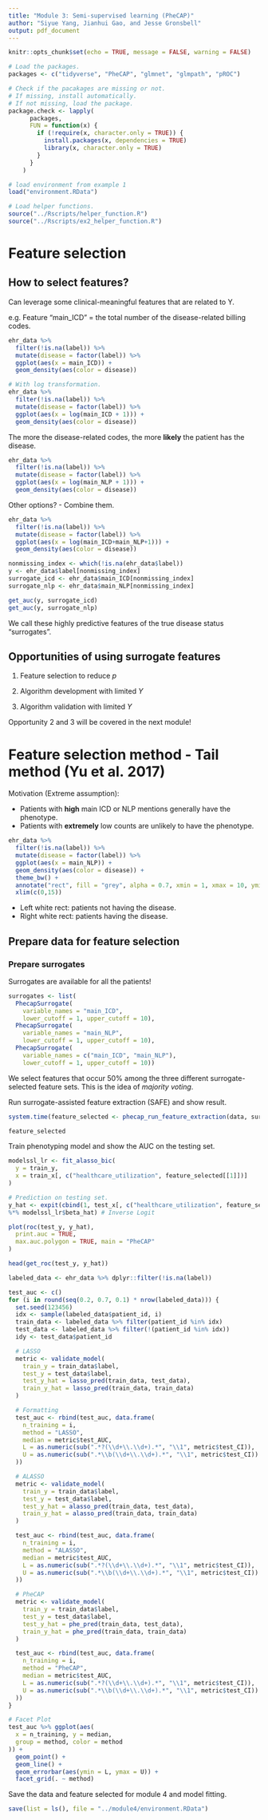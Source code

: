 ```yaml
---
title: "Module 3: Semi-supervised learning (PheCAP)"
author: "Siyue Yang, Jianhui Gao, and Jesse Gronsbell"
output: pdf_document
---
```


```r
knitr::opts_chunk$set(echo = TRUE, message = FALSE, warning = FALSE)
```

```r
# Load the packages. 
packages <- c("tidyverse", "PheCAP", "glmnet", "glmpath", "pROC")

# Check if the pacakages are missing or not. 
# If missing, install automatically.
# If not missing, load the package.
package.check <- lapply(
	  packages,
	  FUN = function(x) {
	    if (!require(x, character.only = TRUE)) {
	      install.packages(x, dependencies = TRUE)
	      library(x, character.only = TRUE)
	    }
	  }
	)
```

```r
# load environment from example 1
load("environment.RData")
```

```r
# Load helper functions.
source("../Rscripts/helper_function.R")
source("../Rscripts/ex2_helper_function.R")
```

# Feature selection

## How to select features? 

Can leverage some clinical-meaningful features that are related to Y.

e.g. Feature "main_ICD" = the total number of the disease-related billing codes. 
```r
ehr_data %>%
  filter(!is.na(label)) %>%
  mutate(disease = factor(label)) %>%
  ggplot(aes(x = main_ICD)) +
  geom_density(aes(color = disease))

# With log transformation.
ehr_data %>%
  filter(!is.na(label)) %>%
  mutate(disease = factor(label)) %>%
  ggplot(aes(x = log(main_ICD + 1))) +
  geom_density(aes(color = disease))
```

The more the disease-related codes, the more **likely** the patient has the disease.

```r
ehr_data %>%
  filter(!is.na(label)) %>%
  mutate(disease = factor(label)) %>%
  ggplot(aes(x = log(main_NLP + 1))) +
  geom_density(aes(color = disease))
```

Other options?
- Combine them. 

```r
ehr_data %>%
  filter(!is.na(label)) %>%
  mutate(disease = factor(label)) %>%
  ggplot(aes(x = log(main_ICD+main_NLP+1))) +
  geom_density(aes(color = disease))
```

```r
nonmissing_index <- which(!is.na(ehr_data$label))
y <- ehr_data$label[nonmissing_index]
surrogate_icd <- ehr_data$main_ICD[nonmissing_index]
surrogate_nlp <- ehr_data$main_NLP[nonmissing_index]

get_auc(y, surrogate_icd)
get_auc(y, surrogate_nlp)
```

We call these highly predictive features of the true disease status "surrogates".

## Opportunities of using surrogate features

1. Feature selection to reduce $p$

2. Algorithm development with limited $Y$

3. Algorithm validation with limited $Y$

Opportunity 2 and 3 will be covered in the next module! 

# Feature selection method - Tail method (Yu et al. 2017)

Motivation (Extreme assumption): 

- Patients with **high** main ICD or NLP mentions generally have the phenotype.
- Patients with **extremely** low counts are unlikely to have the phenotype.

```r
ehr_data %>%
  filter(!is.na(label)) %>%
  mutate(disease = factor(label)) %>%
  ggplot(aes(x = main_NLP)) +
  geom_density(aes(color = disease)) +
  theme_bw() + 
  annotate("rect", fill = "grey", alpha = 0.7, xmin = 1, xmax = 10, ymin = -Inf, ymax = Inf) +
  xlim(c(0,15))
```

- Left white rect: patients not having the disease.
- Right white rect: patients having the disease. 

## Prepare data for feature selection

### Prepare surrogates

Surrogates are available for all the patients!

```r
surrogates <- list(
  PhecapSurrogate(
    variable_names = "main_ICD",
    lower_cutoff = 1, upper_cutoff = 10),
  PhecapSurrogate(
    variable_names = "main_NLP",
    lower_cutoff = 1, upper_cutoff = 10),
  PhecapSurrogate(
    variable_names = c("main_ICD", "main_NLP"),
    lower_cutoff = 1, upper_cutoff = 10))
```

We select features that occur 50% among the three different surrogate-selected feature sets.
This is the idea of *majority voting*. 

Run surrogate-assisted feature extraction (SAFE) and show result.

```r
system.time(feature_selected <- phecap_run_feature_extraction(data, surrogates))
```

```r
feature_selected
```

Train phenotyping model and show the AUC on the testing set. 

```r
modelssl_lr <- fit_alasso_bic(
  y = train_y,
  x = train_x[, c("healthcare_utilization", feature_selected[[1]])] 
)

# Prediction on testing set.
y_hat <- expit(cbind(1, test_x[, c("healthcare_utilization", feature_selected[[1]])])
%*% modelssl_lr$beta_hat) # Inverse Logit

plot(roc(test_y, y_hat),
  print.auc = TRUE,
  max.auc.polygon = TRUE, main = "PheCAP"
)
```

```r
head(get_roc(test_y, y_hat))
```

```r
labeled_data <- ehr_data %>% dplyr::filter(!is.na(label))

test_auc <- c()
for (i in round(seq(0.2, 0.7, 0.1) * nrow(labeled_data))) {
  set.seed(123456)
  idx <- sample(labeled_data$patient_id, i)
  train_data <- labeled_data %>% filter(patient_id %in% idx)
  test_data <- labeled_data %>% filter(!(patient_id %in% idx))
  idy <- test_data$patient_id

  # LASSO
  metric <- validate_model(
    train_y = train_data$label,
    test_y = test_data$label,
    test_y_hat = lasso_pred(train_data, test_data),
    train_y_hat = lasso_pred(train_data, train_data)
  )

  # Formatting
  test_auc <- rbind(test_auc, data.frame(
    n_training = i,
    method = "LASSO",
    median = metric$test_AUC,
    L = as.numeric(sub(".*?(\\d+\\.\\d+).*", "\\1", metric$test_CI)),
    U = as.numeric(sub(".*\\b(\\d+\\.\\d+).*", "\\1", metric$test_CI))
  ))

  # ALASSO
  metric <- validate_model(
    train_y = train_data$label,
    test_y = test_data$label,
    test_y_hat = alasso_pred(train_data, test_data),
    train_y_hat = alasso_pred(train_data, train_data)
  )

  test_auc <- rbind(test_auc, data.frame(
    n_training = i,
    method = "ALASSO",
    median = metric$test_AUC,
    L = as.numeric(sub(".*?(\\d+\\.\\d+).*", "\\1", metric$test_CI)),
    U = as.numeric(sub(".*\\b(\\d+\\.\\d+).*", "\\1", metric$test_CI))
  ))

  # PheCAP
  metric <- validate_model(
    train_y = train_data$label,
    test_y = test_data$label,
    test_y_hat = phe_pred(train_data, test_data),
    train_y_hat = phe_pred(train_data, train_data)
  )

  test_auc <- rbind(test_auc, data.frame(
    n_training = i,
    method = "PheCAP",
    median = metric$test_AUC,
    L = as.numeric(sub(".*?(\\d+\\.\\d+).*", "\\1", metric$test_CI)),
    U = as.numeric(sub(".*\\b(\\d+\\.\\d+).*", "\\1", metric$test_CI))
  ))
}

# Facet Plot
test_auc %>% ggplot(aes(
  x = n_training, y = median,
  group = method, color = method
)) +
  geom_point() +
  geom_line() +
  geom_errorbar(aes(ymin = L, ymax = U)) +
  facet_grid(. ~ method)
```


Save the data and feature selected for module 4 and model fitting. 

```r
save(list = ls(), file = "../module4/environment.RData")
```
